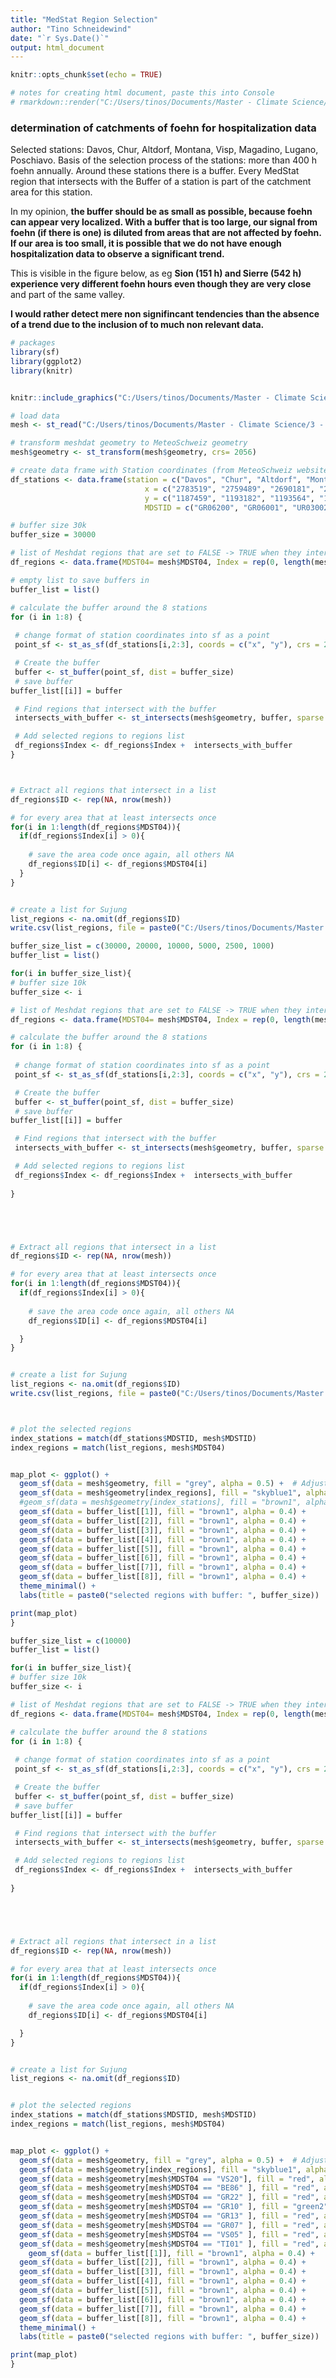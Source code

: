 ```yaml
---
title: "MedStat Region Selection"
author: "Tino Schneidewind"
date: "`r Sys.Date()`"
output: html_document
---
```


```r
knitr::opts_chunk$set(echo = TRUE)

# notes for creating html document, paste this into Console
# rmarkdown::render("C:/Users/tinos/Documents/Master - Climate Science/3 - Master Thesis/master_thesis/vignettes/region_selection.Rmd", output_format = "html_document")
```

### determination of catchments of foehn for hospitalization data


Selected stations: Davos, Chur, Altdorf, Montana, Visp, Magadino, Lugano, Poschiavo.
Basis of the selection process of the stations: more than 400 h foehn annually. Around these stations there is a buffer. Every MedStat region that intersects with the Buffer of a station is part of the catchment area for this station.

In my opinion, **the buffer should be as small as possible, because foehn can appear very localized. With a buffer that is too large, our signal from foehn (if there is one) is diluted from areas that are not affected by foehn. If our area is too small, it is possible that we do not have enough hospitalization data to observe a significant trend. **

This is visible in the figure below, as eg **Sion (151 h) and Sierre (542 h) experience very different foehn hours even though they are very close** and part of the same valley.

**I would rather detect mere non signifincant tendencies than the absence of a trend due to the inclusion of to much non relevant data.**
```r
# packages 
library(sf)
library(ggplot2)
library(knitr)


knitr::include_graphics("C:/Users/tinos/Documents/Master - Climate Science/3 - Master Thesis/plots/Foehnstunden.png")


```

```r
# load data
mesh <- st_read("C:/Users/tinos/Documents/Master - Climate Science/3 - Master Thesis/master_thesis/data-raw/MedStat/MEDSTAT_AREAS_2019.shp", quiet = TRUE)

# transform meshdat geometry to MeteoSchweiz geometry
mesh$geometry <- st_transform(mesh$geometry, crs= 2056)

# create data frame with Station coordinates (from MeteoSchweiz website)
df_stations <- data.frame(station = c("Davos", "Chur", "Altdorf", "Montana", "Visp", "Magadino", "Lugano", "Poschiavo"),
                              x = c("2783519", "2759489", "2690181", "2601709", "2631151", "2715480", "2717874", "2801994"),
                              y = c("1187459", "1193182", "1193564", "1127489", "1128024", "1113161", "1095883", "1136249"),
                              MDSTID = c("GR06200", "GR06001", "UR03002", "VS09802", "VS09605", "TI08001", "TI08204", "GR06804")) # manually searched for in mesh dataset 


```



```r
# buffer size 30k
buffer_size = 30000

# list of Meshdat regions that are set to FALSE -> TRUE when they intersect with a buffer 
df_regions <- data.frame(MDST04= mesh$MDST04, Index = rep(0, length(mesh$MDSTID)))

# empty list to save buffers in
buffer_list = list()

# calculate the buffer around the 8 stations
for (i in 1:8) {                    
  
 # change format of station coordinates into sf as a point 
 point_sf <- st_as_sf(df_stations[i,2:3], coords = c("x", "y"), crs = 2056)

 # Create the buffer
 buffer <- st_buffer(point_sf, dist = buffer_size)
 # save buffer
buffer_list[[i]] = buffer

 # Find regions that intersect with the buffer
 intersects_with_buffer <- st_intersects(mesh$geometry, buffer, sparse = FALSE)

 # Add selected regions to regions list 
 df_regions$Index <- df_regions$Index +  intersects_with_buffer 
}



# Extract all regions that intersect in a list
df_regions$ID <- rep(NA, nrow(mesh))

# for every area that at least intersects once
for(i in 1:length(df_regions$MDST04)){
  if(df_regions$Index[i] > 0){
    
    # save the area code once again, all others NA
    df_regions$ID[i] <- df_regions$MDST04[i]
  }
}


# create a list for Sujung
list_regions <- na.omit(df_regions$ID)
write.csv(list_regions, file = paste0("C:/Users/tinos/Documents/Master - Climate Science/3 - Master Thesis/master_thesis/data/MetStatRegions/MDSTID_MetRegions_", buffer_size, ".csv"))
```


```r

buffer_size_list = c(30000, 20000, 10000, 5000, 2500, 1000)
buffer_list = list()

for(i in buffer_size_list){
# buffer size 10k
buffer_size <- i

# list of Meshdat regions that are set to FALSE -> TRUE when they intersect with a buffer 
df_regions <- data.frame(MDST04= mesh$MDST04, Index = rep(0, length(mesh$MDSTID)))

# calculate the buffer around the 8 stations
for (i in 1:8) {                    
  
 # change format of station coordinates into sf as a point 
 point_sf <- st_as_sf(df_stations[i,2:3], coords = c("x", "y"), crs = 2056)

 # Create the buffer
 buffer <- st_buffer(point_sf, dist = buffer_size)
 # save buffer
buffer_list[[i]] = buffer

 # Find regions that intersect with the buffer
 intersects_with_buffer <- st_intersects(mesh$geometry, buffer, sparse = FALSE)

 # Add selected regions to regions list 
 df_regions$Index <- df_regions$Index +  intersects_with_buffer 
  
}





# Extract all regions that intersect in a list
df_regions$ID <- rep(NA, nrow(mesh))

# for every area that at least intersects once
for(i in 1:length(df_regions$MDST04)){
  if(df_regions$Index[i] > 0){
    
    # save the area code once again, all others NA
    df_regions$ID[i] <- df_regions$MDST04[i]

  }
}


# create a list for Sujung
list_regions <- na.omit(df_regions$ID)
write.csv(list_regions, file = paste0("C:/Users/tinos/Documents/Master - Climate Science/3 - Master Thesis/master_thesis/data/MetStatRegions/MDSTID_MetRegions_", buffer_size, ".csv"))



# plot the selected regions
index_stations = match(df_stations$MDSTID, mesh$MDSTID)
index_regions = match(list_regions, mesh$MDST04)


map_plot <- ggplot() +
  geom_sf(data = mesh$geometry, fill = "grey", alpha = 0.5) +  # Adjust color and transparency
  geom_sf(data = mesh$geometry[index_regions], fill = "skyblue1", alpha = 0.7) +   # Adjust color and transparency
  #geom_sf(data = mesh$geometry[index_stations], fill = "brown1", alpha = 0.5) +
  geom_sf(data = buffer_list[[1]], fill = "brown1", alpha = 0.4) + 
  geom_sf(data = buffer_list[[2]], fill = "brown1", alpha = 0.4) +
  geom_sf(data = buffer_list[[3]], fill = "brown1", alpha = 0.4) + 
  geom_sf(data = buffer_list[[4]], fill = "brown1", alpha = 0.4) + 
  geom_sf(data = buffer_list[[5]], fill = "brown1", alpha = 0.4) + 
  geom_sf(data = buffer_list[[6]], fill = "brown1", alpha = 0.4) + 
  geom_sf(data = buffer_list[[7]], fill = "brown1", alpha = 0.4) + 
  geom_sf(data = buffer_list[[8]], fill = "brown1", alpha = 0.4) + 
  theme_minimal() +
  labs(title = paste0("selected regions with buffer: ", buffer_size))

print(map_plot)
}
```

```r
buffer_size_list = c(10000)
buffer_list = list()

for(i in buffer_size_list){
# buffer size 10k
buffer_size <- i

# list of Meshdat regions that are set to FALSE -> TRUE when they intersect with a buffer 
df_regions <- data.frame(MDST04= mesh$MDST04, Index = rep(0, length(mesh$MDSTID)))

# calculate the buffer around the 8 stations
for (i in 1:8) {                    
  
 # change format of station coordinates into sf as a point 
 point_sf <- st_as_sf(df_stations[i,2:3], coords = c("x", "y"), crs = 2056)

 # Create the buffer
 buffer <- st_buffer(point_sf, dist = buffer_size)
 # save buffer
buffer_list[[i]] = buffer

 # Find regions that intersect with the buffer
 intersects_with_buffer <- st_intersects(mesh$geometry, buffer, sparse = FALSE)

 # Add selected regions to regions list 
 df_regions$Index <- df_regions$Index +  intersects_with_buffer 
  
}





# Extract all regions that intersect in a list
df_regions$ID <- rep(NA, nrow(mesh))

# for every area that at least intersects once
for(i in 1:length(df_regions$MDST04)){
  if(df_regions$Index[i] > 0){
    
    # save the area code once again, all others NA
    df_regions$ID[i] <- df_regions$MDST04[i]

  }
}


# create a list for Sujung
list_regions <- na.omit(df_regions$ID)


# plot the selected regions
index_stations = match(df_stations$MDSTID, mesh$MDSTID)
index_regions = match(list_regions, mesh$MDST04)


map_plot <- ggplot() +
  geom_sf(data = mesh$geometry, fill = "grey", alpha = 0.5) +  # Adjust color and transparency
  geom_sf(data = mesh$geometry[index_regions], fill = "skyblue1", alpha = 0.7) +  
  geom_sf(data = mesh$geometry[mesh$MDST04 == "VS20"], fill = "red", alpha = 0.7) +
  geom_sf(data = mesh$geometry[mesh$MDST04 == "BE86" ], fill = "red", alpha = 0.7) +
  geom_sf(data = mesh$geometry[mesh$MDST04 == "GR22" ], fill = "red", alpha = 0.7) +
  geom_sf(data = mesh$geometry[mesh$MDST04 == "GR10" ], fill = "green2", alpha = 0.7) +
  geom_sf(data = mesh$geometry[mesh$MDST04 == "GR13" ], fill = "red", alpha = 0.7) +
  geom_sf(data = mesh$geometry[mesh$MDST04 == "GR07" ], fill = "red", alpha = 0.7) +
  geom_sf(data = mesh$geometry[mesh$MDST04 == "VS05" ], fill = "red", alpha = 0.7) +
  geom_sf(data = mesh$geometry[mesh$MDST04 == "TI01" ], fill = "red", alpha = 0.7) +
    geom_sf(data = buffer_list[[1]], fill = "brown1", alpha = 0.4) + 
  geom_sf(data = buffer_list[[2]], fill = "brown1", alpha = 0.4) +
  geom_sf(data = buffer_list[[3]], fill = "brown1", alpha = 0.4) + 
  geom_sf(data = buffer_list[[4]], fill = "brown1", alpha = 0.4) + 
  geom_sf(data = buffer_list[[5]], fill = "brown1", alpha = 0.4) + 
  geom_sf(data = buffer_list[[6]], fill = "brown1", alpha = 0.4) + 
  geom_sf(data = buffer_list[[7]], fill = "brown1", alpha = 0.4) + 
  geom_sf(data = buffer_list[[8]], fill = "brown1", alpha = 0.4) +
  theme_minimal() +
  labs(title = paste0("selected regions with buffer: ", buffer_size))

print(map_plot)
}

```



